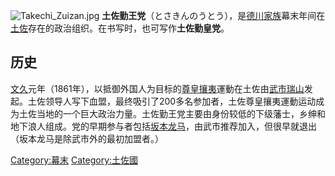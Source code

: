 {{unreferenced|time=2011-01-26T16:50:23+00:00}}
[[File:Takechi_Zuizan.jpg|thumb]]
'''土佐勤王党'''（とさきんのうとう），是[[幕末|德川]][[土佐藩|家族]]幕末年间在[[土佐藩|土佐]]存在的政治组织。在书写时，也可写作'''土佐勤皇党'''。

==历史==
[[文久|文久]]元年（1861年），以抵御外国人为目标的[[尊皇攘夷|尊皇攘夷]]運動在土佐由[[武市瑞山|武市瑞山]]发起。土佐领导人写下血盟，最终吸引了200多名参加者，土佐尊皇攘夷運動运动成为土佐当地的一个巨大政治力量。土佐勤王党主要由身份较低的下级藩士，乡绅和地下浪人组成。党的早期参与者包括[[坂本龙马|坂本龙马]]，由武市推荐加入，但很早就退出（坂本龙马是除武市外的最初加盟者。）

[[Category:幕末|Category:幕末]]
[[Category:土佐國|Category:土佐國]]